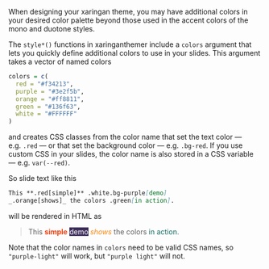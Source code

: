 When designing your xaringan theme,
you may have additional colors in your desired color palette
beyond those used in the accent colors of the mono and duotone styles.

The `style*()` functions in xaringanthemer
include a `colors` argument that lets you 
quickly define additional colors to use in your slides.
This argument takes a vector of named colors

```r
colors = c(
  red = "#f34213",
  purple = "#3e2f5b",
  orange = "#ff8811",
  green = "#136f63",
  white = "#FFFFFF"
)
```

and creates CSS classes from the color name 
that set the text color — e.g. `.red` —
or that set the background color — e.g. `.bg-red`.
If you use custom CSS in your slides,
the color name is also stored in a CSS variable —
e.g. `var(--red)`.

So slide text like this

```markdown
This **.red[simple]** .white.bg-purple[demo] 
_.orange[shows]_ the colors .green[in action].
```

will be rendered in HTML as

<blockquote>
This <strong><span style="color: #f34213">simple</span></strong>
<span style="color:#FFFFFF;background-color:#3e2f5b;">demo</span>
<em style="color:#ff8811">shows</em>
the colors
<span style="color:#136f63">in action</span>.
</blockquote>

Note that the color names in `colors`
need to be valid CSS names,
so `"purple-light"` will work,
but `"purple light"` will not.
